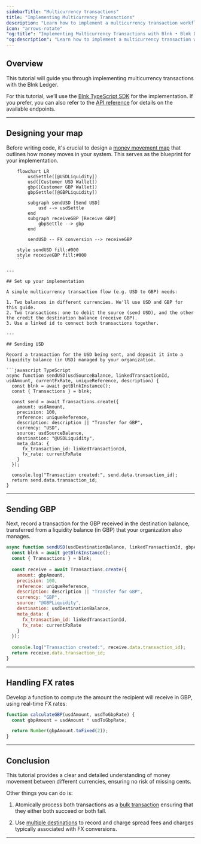 ```yaml
---
sidebarTitle: "Multicurrency transactions"
title: "Implementing Multicurrency Transactions"
description: "Learn how to implement a multicurrency transaction workflow with Blnk."
icon: "arrows-rotate"
"og:title": "Implementing Multicurrency Transactions with Blnk • Blnk Developer Documentation"
"og:description": "Learn how to implement a multicurrency transaction workflow with Blnk Finance."
---
```



## Overview

This tutorial will guide you through implementing multicurrency transactions with the Blnk Ledger.

For this tutorial, we’ll use the [Blnk TypeScript SDK](/sdks/typescript/introduction) for the implementation. If you prefer, you can also refer to the [API reference](/reference/create-ledger) for details on the available endpoints.

---

## Designing your map

Before writing code, it's crucial to design a [money movement map](/ledgers/money-movement-map) that outlines how money moves in your system. This serves as the blueprint for your implementation.

```mermaid
    flowchart LR
        usdSettle([@USDLiquidity])
        usd([Customer USD Wallet])
        gbp([Customer GBP Wallet])
        gbpSettle([@GBPLiquidity])
        
        subgraph sendUSD [Send USD]
            usd --> usdSettle
        end
        subgraph receiveGBP [Receive GBP]
            gbpSettle --> gbp
        end

        sendUSD -- FX conversion --> receiveGBP

    style sendUSD fill:#000
    style receiveGBP fill:#000
    ```

---

## Set up your implementation

A simple multicurrency transaction flow (e.g. USD to GBP) needs:

1. Two balances in different currencies. We'll use USD and GBP for this guide.
2. Two transactions: one to debit the source (send USD), and the other the credit the destination balance (receive GBP).
3. Use a linked id to connect both transactions together.

---

## Sending USD

Record a transaction for the USD being sent, and deposit it into a liquidity balance (in USD) managed by your organization.

```javascript TypeScript
async function sendUSD(usdSourceBalance, linkedTransactionId, usdAmount, currentFxRate, uniqueReference, description) {
  const blnk = await getBlnkInstance();
  const { Transactions } = blnk;
  
  const send = await Transactions.create({
    amount: usdAmount,
    precision: 100,
    reference: uniqueReference,
    description: description || "Transfer for GBP",
    currency: "USD",
    source: usdSourceBalance,
    destination: "@USDLiquidity",
    meta_data: {
      fx_transaction_id: linkedTransactionId,
      fx_rate: currentFxRate
    }
  });
  
  console.log("Transaction created:", send.data.transaction_id);
  return send.data.transaction_id;
}
```

---

## Sending GBP

Next, record a transaction for the GBP received in the destination balance, transferred from a liquidity balance (in GBP) that your organization also manages.

```javascript TypeScript
async function sendUSD(usdDestinationBalance, linkedTransactionId, gbpAmount, currentFxRate, uniqueReference, description) {
  const blnk = await getBlnkInstance();
  const { Transactions } = blnk;
  
  const receive = await Transactions.create({
    amount: gbpAmount,
    precision: 100,
    reference: uniqueReference,
    description: description || "Transfer for GBP",
    currency: "GBP",
    source: "@GBPLiquidity",
    destination: usdDestinationBalance,
    meta_data: {
      fx_transaction_id: linkedTransactionId,
      fx_rate: currentFxRate
    }
  });
  
  console.log("Transaction created:", receive.data.transaction_id);
  return receive.data.transaction_id;
}
```

---

## Handling FX rates

Develop a function to compute the amount the recipient will receive in GBP, using real-time FX rates:

```javascript TypeScript
function calculateGBP(usdAmount, usdToGbpRate) {
  const gbpAmount = usdAmount * usdToGbpRate;

  return Number(gbpAmount.toFixed(2));
}
```

---

## Conclusion

This tutorial provides a clear and detailed understanding of money movement between different currencies, ensuring no risk of missing cents.

Other things you can do is:

1. Atomically process both transactions as a [bulk transaction](/transactions/bulk-transactions) ensuring that they either both succeed or both fail. 

2. Use [multiple destinations](/transactions/multiple-destinations) to record and charge spread fees and charges typically associated with FX conversions.

---

<RequestTutorial />